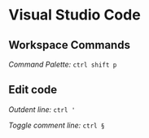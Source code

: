 # Visual Studio Code

## Workspace Commands

*Command Palette:* `ctrl shift p`

## Edit code

*Outdent line:* `ctrl '`

*Toggle comment line:* `ctrl §`

